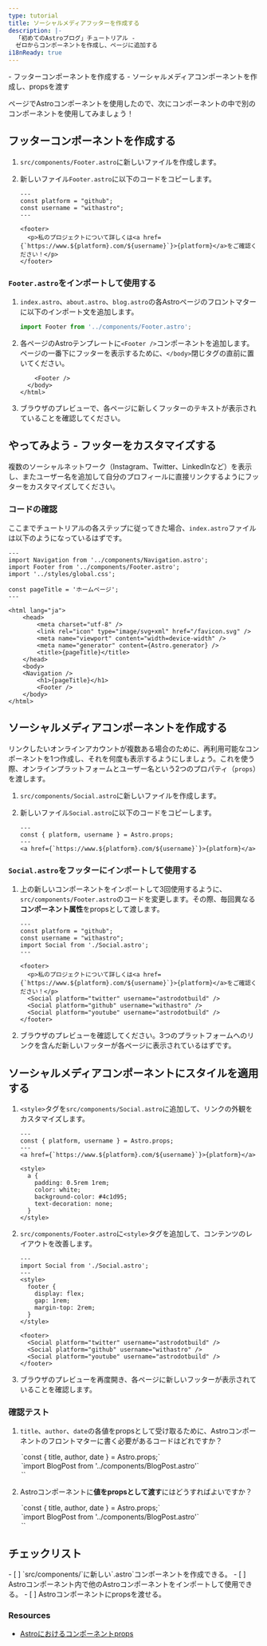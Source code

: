 ```yaml
---
type: tutorial
title: ソーシャルメディアフッターを作成する
description: |-
  「初めてのAstroブログ」チュートリアル -
  ゼロからコンポーネントを作成し、ページに追加する
i18nReady: true
---
```




<PreCheck>
  - フッターコンポーネントを作成する
  - ソーシャルメディアコンポーネントを作成し、propsを渡す
</PreCheck>

ページでAstroコンポーネントを使用したので、次にコンポーネントの中で別のコンポーネントを使用してみましょう！

## フッターコンポーネントを作成する

1. `src/components/Footer.astro`に新しいファイルを作成します。

2. 新しいファイル`Footer.astro`に以下のコードをコピーします。

    ```astro title="src/components/Footer.astro"
    ---
    const platform = "github";
    const username = "withastro";
    ---

    <footer>
      <p>私のプロジェクトについて詳しくは<a href={`https://www.${platform}.com/${username}`}>{platform}</a>をご確認ください！</p>
    </footer>
    ```

### `Footer.astro`をインポートして使用する

1. `index.astro`、`about.astro`、`blog.astro`の各Astroページのフロントマターに以下のインポート文を追加します。

    ```js
    import Footer from '../components/Footer.astro';
    ```

2. 各ページのAstroテンプレートに`<Footer />`コンポーネントを追加します。ページの一番下にフッターを表示するために、`</body>`閉じタグの直前に置いてください。

    ```astro ins={1}
        <Footer />
      </body>
    </html>
    ```

3. ブラウザのプレビューで、各ページに新しくフッターのテキストが表示されていることを確認してください。

<Box icon="puzzle-piece">

## やってみよう - フッターをカスタマイズする

複数のソーシャルネットワーク（Instagram、Twitter、LinkedInなど）を表示し、またユーザー名を追加して自分のプロフィールに直接リンクするようにフッターをカスタマイズしてください。

</Box>

### コードの確認

ここまでチュートリアルの各ステップに従ってきた場合、`index.astro`ファイルは以下のようになっているはずです。

```astro title="src/pages/index.astro"
---
import Navigation from '../components/Navigation.astro';
import Footer from '../components/Footer.astro';
import '../styles/global.css';

const pageTitle = 'ホームページ';
---

<html lang="ja">
	<head>
		<meta charset="utf-8" />
		<link rel="icon" type="image/svg+xml" href="/favicon.svg" />
		<meta name="viewport" content="width=device-width" />
		<meta name="generator" content={Astro.generator} />
		<title>{pageTitle}</title>
	</head>
	<body>
    <Navigation />
		<h1>{pageTitle}</h1>
		<Footer />
	</body>
</html>
```

## ソーシャルメディアコンポーネントを作成する

リンクしたいオンラインアカウントが複数ある場合のために、再利用可能なコンポーネントを1つ作成し、それを何度も表示するようにしましょう。これを使う際、オンラインプラットフォームとユーザー名という2つのプロパティ（`props`）を渡します。

1. `src/components/Social.astro`に新しいファイルを作成します。

2. 新しいファイル`Social.astro`に以下のコードをコピーします。

    ```astro title="src/components/Social.astro"
    ---
    const { platform, username } = Astro.props;
    ---
    <a href={`https://www.${platform}.com/${username}`}>{platform}</a>
    ```

### `Social.astro`をフッターにインポートして使用する

1. 上の新しいコンポーネントをインポートして3回使用するように、`src/components/Footer.astro`のコードを変更します。その際、毎回異なる**コンポーネント属性**をpropsとして渡します。

    ```astro title="src/components/Footer.astro" del={2,3,8} ins={4,9-11}
    ---
    const platform = "github";
    const username = "withastro";
    import Social from './Social.astro';
    ---

    <footer>
      <p>私のプロジェクトについて詳しくは<a href={`https://www.${platform}.com/${username}`}>{platform}</a>をご確認ください！</p>
      <Social platform="twitter" username="astrodotbuild" />
      <Social platform="github" username="withastro" />
      <Social platform="youtube" username="astrodotbuild" />
    </footer>
    ```

2. ブラウザのプレビューを確認してください。3つのプラットフォームへのリンクを含んだ新しいフッターが各ページに表示されているはずです。

## ソーシャルメディアコンポーネントにスタイルを適用する

1. `<style>`タグを`src/components/Social.astro`に追加して、リンクの外観をカスタマイズします。

    ```astro title="src/components/Social.astro" ins={6-17} 'class="social-platform'
    ---
    const { platform, username } = Astro.props;
    ---
    <a href={`https://www.${platform}.com/${username}`}>{platform}</a>

    <style>
      a {
        padding: 0.5rem 1rem;
        color: white;
        background-color: #4c1d95;
        text-decoration: none;
      }
    </style>
    ```

2. `src/components/Footer.astro`に`<style>`タグを追加して、コンテンツのレイアウトを改善します。

    ```astro title="src/components/Footer.astro" ins={4-10}
    ---
    import Social from './Social.astro';
    ---
    <style>
      footer {
        display: flex;
        gap: 1rem;
        margin-top: 2rem;
      }
    </style>

    <footer>
      <Social platform="twitter" username="astrodotbuild" />
      <Social platform="github" username="withastro" />
      <Social platform="youtube" username="astrodotbuild" />
    </footer>
    ```

3. ブラウザのプレビューを再度開き、各ページに新しいフッターが表示されていることを確認します。

<Box icon="question-mark">

### 確認テスト

1. `title`、`author`、`date`の各値をpropsとして受け取るために、Astroコンポーネントのフロントマターに書く必要があるコードはどれですか？

    <MultipleChoice>
      <Option isCorrect>
        `const { title, author, date } = Astro.props;`
      </Option>
      <Option>
        `import BlogPost from '../components/BlogPost.astro'`
      </Option>
      <Option>
        `<BlogPost title="私の最初の投稿" author="Dan" date="2022年8月12日" />`
      </Option>
    </MultipleChoice>
    

2. Astroコンポーネントに**値をpropsとして渡す**にはどうすればよいですか？
    <MultipleChoice>
      <Option>
        `const { title, author, date } = Astro.props;`
      </Option>
      <Option>
        `import BlogPost from '../components/BlogPost.astro'`
      </Option>
      <Option isCorrect>
        `<BlogPost title="私の最初の投稿" author="Dan" date="2022年8月12日" />`
      </Option>
    </MultipleChoice>
</Box>



<Box icon="check-list">

## チェックリスト

<Checklist>
- [ ] `src/components/`に新しい`.astro`コンポーネントを作成できる。
- [ ] Astroコンポーネント内で他のAstroコンポーネントをインポートして使用できる。
- [ ] Astroコンポーネントにpropsを渡せる。
</Checklist>
</Box>

### Resources

- [Astroにおけるコンポーネントprops](/ja/basics/astro-components/#コンポーネントのprops)
